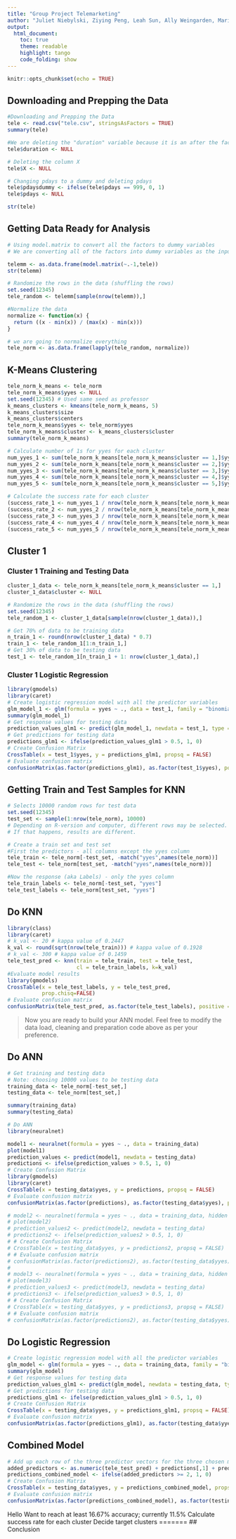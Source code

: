 ```yaml
---
title: "Group Project Telemarketing"
author: "Juliet Niebylski, Ziying Peng, Leah Sun, Ally Weingarden, Marisa Wong"
output:
  html_document:
    toc: true
    theme: readable
    highlight: tango
    code_folding: show
---
```


```r
knitr::opts_chunk$set(echo = TRUE)
```

## Downloading and Prepping the Data

```r
#Downloading and Prepping the Data
tele <- read.csv("tele.csv", stringsAsFactors = TRUE)
summary(tele)

#We are deleting the "duration" variable because it is an after the fact measurement. We only should be using variables that we know before the call
tele$duration <- NULL

# Deleting the column X
tele$X <- NULL

# Changing pdays to a dummy and deleting pdays
tele$pdaysdummy <- ifelse(tele$pdays == 999, 0, 1)
tele$pdays <- NULL

str(tele)
```

## Getting Data Ready for Analysis

```r
# Using model.matrix to convert all the factors to dummy variables
# We are converting all of the factors into dummy variables as the input into knn has to be numeric

telemm <- as.data.frame(model.matrix(~.-1,tele))
str(telemm)

# Randomize the rows in the data (shuffling the rows)
set.seed(12345)
tele_random <- telemm[sample(nrow(telemm)),]

#Normalize the data
normalize <- function(x) {
  return ((x - min(x)) / (max(x) - min(x)))
}

# we are going to normalize everything 
tele_norm <- as.data.frame(lapply(tele_random, normalize))
```

## K-Means Clustering

```r
tele_norm_k_means <- tele_norm
tele_norm_k_means$yyes <- NULL
set.seed(12345) # Used same seed as professor
k_means_clusters <- kmeans(tele_norm_k_means, 5)
k_means_clusters$size
k_means_clusters$centers
tele_norm_k_means$yyes <- tele_norm$yyes
tele_norm_k_means$cluster <- k_means_clusters$cluster
summary(tele_norm_k_means)

# Calculate number of 1s for yyes for each cluster
num_yyes_1 <- sum(tele_norm_k_means[tele_norm_k_means$cluster == 1,]$yyes)
num_yyes_2 <- sum(tele_norm_k_means[tele_norm_k_means$cluster == 2,]$yyes)
num_yyes_3 <- sum(tele_norm_k_means[tele_norm_k_means$cluster == 3,]$yyes)
num_yyes_4 <- sum(tele_norm_k_means[tele_norm_k_means$cluster == 4,]$yyes)
num_yyes_5 <- sum(tele_norm_k_means[tele_norm_k_means$cluster == 5,]$yyes)

# Calculate the success rate for each cluster
(success_rate_1 <- num_yyes_1 / nrow(tele_norm_k_means[tele_norm_k_means$cluster == 1,]))
(success_rate_2 <- num_yyes_2 / nrow(tele_norm_k_means[tele_norm_k_means$cluster == 2,]))
(success_rate_3 <- num_yyes_3 / nrow(tele_norm_k_means[tele_norm_k_means$cluster == 3,]))
(success_rate_4 <- num_yyes_4 / nrow(tele_norm_k_means[tele_norm_k_means$cluster == 4,]))
(success_rate_5 <- num_yyes_5 / nrow(tele_norm_k_means[tele_norm_k_means$cluster == 5,]))
```

## Cluster 1

### Cluster 1 Training and Testing Data
```r
cluster_1_data <- tele_norm_k_means[tele_norm_k_means$cluster == 1,]
cluster_1_data$cluster <- NULL

# Randomize the rows in the data (shuffling the rows)
set.seed(12345)
tele_random_1 <- cluster_1_data[sample(nrow(cluster_1_data)),]

# Get 70% of data to be training data
n_train_1 <- round(nrow(cluster_1_data) * 0.7)
train_1 <- tele_random_1[1:n_train_1,]
# Get 30% of data to be testing data
test_1 <- tele_random_1[n_train_1 + 1: nrow(cluster_1_data),]

```

### Cluster 1 Logistic Regression
```r
library(gmodels)
library(caret)
# Create logistic regression model with all the predictor variables
glm_model_1 <- glm(formula = yyes ~ ., data = test_1, family = "binomial")
summary(glm_model_1)
# Get response values for testing data
prediction_values_glm1 <- predict(glm_model_1, newdata = test_1, type = "response")
# Get predictions for testing data
predictions_glm1 <- ifelse(prediction_values_glm1 > 0.5, 1, 0)
# Create Confusion Matrix
CrossTable(x = test_1$yyes, y = predictions_glm1, propsq = FALSE)
# Evaluate confusion matrix
confusionMatrix(as.factor(predictions_glm1), as.factor(test_1$yyes), positive = "1")
```













## Getting Train and Test Samples for KNN

```r
# Selects 10000 random rows for test data
set.seed(12345)
test_set <- sample(1:nrow(tele_norm), 10000) 
# Depending on R-version and computer, different rows may be selected. 
# If that happens, results are different. 

# Create a train set and test set
#First the predictors - all columns except the yyes column
tele_train <- tele_norm[-test_set, -match("yyes",names(tele_norm))]
tele_test <- tele_norm[test_set, -match("yyes",names(tele_norm))]

#Now the response (aka Labels) - only the yyes column
tele_train_labels <- tele_norm[-test_set, "yyes"]
tele_test_labels <- tele_norm[test_set, "yyes"]

```

## Do KNN

```r
library(class)
library(caret)
# k_val <- 20 # kappa value of 0.2447
k_val <- round(sqrt(nrow(tele_train))) # kappa value of 0.1928
# k_val <- 300 # kappa value of 0.1459
tele_test_pred <- knn(train = tele_train, test = tele_test,
                      cl = tele_train_labels, k=k_val)
#Evaluate model results
library(gmodels)
CrossTable(x = tele_test_labels, y = tele_test_pred, 
           prop.chisq=FALSE)
# Evaluate confusion matrix
confusionMatrix(tele_test_pred, as.factor(tele_test_labels), positive = "1")
```


> Now you are ready to build your ANN model. Feel free to modify the data load, cleaning and preparation code above as per your preference.

## Do ANN

```r
# Get training and testing data
# Note: choosing 10000 values to be testing data
training_data <- tele_norm[-test_set,]
testing_data <- tele_norm[test_set,]

summary(training_data)
summary(testing_data)

# Do ANN
library(neuralnet)

model1 <- neuralnet(formula = yyes ~ ., data = training_data)
plot(model1)
prediction_values <- predict(model1, newdata = testing_data)
predictions <- ifelse(prediction_values > 0.5, 1, 0)
# Create Confusion Matrix
library(gmodels)
library(caret)
CrossTable(x = testing_data$yyes, y = predictions, propsq = FALSE)
# Evaluate confusion matrix
confusionMatrix(as.factor(predictions), as.factor(testing_data$yyes), positive = "1")

# model2 <- neuralnet(formula = yyes ~ ., data = training_data, hidden = 3)
# plot(model2)
# prediction_values2 <- predict(model2, newdata = testing_data)
# predictions2 <- ifelse(prediction_values2 > 0.5, 1, 0)
# # Create Confusion Matrix
# CrossTable(x = testing_data$yyes, y = predictions2, propsq = FALSE)
# # Evaluate confusion matrix
# confusionMatrix(as.factor(predictions2), as.factor(testing_data$yyes), positive = "1")
# 
# model3 <- neuralnet(formula = yyes ~ ., data = training_data, hidden = c(3, 2))
# plot(model3)
# prediction_values3 <- predict(model3, newdata = testing_data)
# predictions3 <- ifelse(prediction_values3 > 0.5, 1, 0)
# # Create Confusion Matrix
# CrossTable(x = testing_data$yyes, y = predictions3, propsq = FALSE)
# # Evaluate confusion matrix
# confusionMatrix(as.factor(predictions2), as.factor(testing_data$yyes), positive = "1")
```

## Do Logistic Regression

```r
# Create logistic regression model with all the predictor variables
glm_model <- glm(formula = yyes ~ ., data = training_data, family = "binomial")
summary(glm_model)
# Get response values for testing data
prediction_values_glm1 <- predict(glm_model, newdata = testing_data, type = "response")
# Get predictions for testing data
predictions_glm1 <- ifelse(prediction_values_glm1 > 0.5, 1, 0)
# Create Confusion Matrix
CrossTable(x = testing_data$yyes, y = predictions_glm1, propsq = FALSE)
# Evaluate confusion matrix
confusionMatrix(as.factor(predictions_glm1), as.factor(testing_data$yyes), positive = "1")
```

## Combined Model

```r
# Add up each row of the three predictor vectors for the three chosen models
added_predictors <- as.numeric(tele_test_pred) + predictions[,1] + predictions_glm1
predictions_combined_model <- ifelse(added_predictors >= 2, 1, 0)
# Create Confusion Matrix
CrossTable(x = testing_data$yyes, y = predictions_combined_model, propsq = FALSE)
# Evaluate confusion matrix
confusionMatrix(as.factor(predictions_combined_model), as.factor(testing_data$yyes), positive = "1")
```


Hello
Want to reach at least 16.67% accuracy; currently 11.5%
Calculate success rate for each cluster
Decide target clusters
=======
## Conclusion

